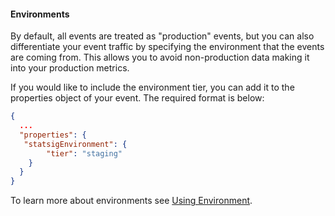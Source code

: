 #### Environments

By default, all events are treated as "production" events, but you can also differentiate your event traffic by specifying the environment that the events are coming from.
This allows you to avoid non-production data making it into your production metrics.

If you would like to include the environment tier, you can add it to the properties object of your event.
The required format is below:

```json
{
  ...
  "properties": {
   "statsigEnvironment": {
        "tier": "staging"
    }
  }
}
```

To learn more about environments see [Using Environment](https://docs.statsig.com/guides/using-environments).
